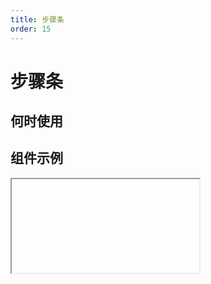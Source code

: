 ```yaml
---
title: 步骤条
order: 15
---
```


# 步骤条

## 何时使用

## 组件示例

<Iframe url="https://pre-yida-performance3.alibaba-inc.com/developer/steps-v2?isRenderNav=false" />

## 组件属性

<!-- | 属性名   |  属性code  | 类型 | 数据示例  |  备注 |
| :------ | :------ | :------ | :------ | :----- |
| 步骤数据 | dataSource  | object  | [{ title: 'step1', content: 'Open' }, { title: 'step2', content: 'Put'}] |  |
| 当前步骤 | current  | number  | 1 |  |
| 类型 | shape  | string  | 'circle' | 'circle', 'arrow', 'dot' |
| 展示方向 | direction  | string  | 'horizontal'  | 'horizontal', 'vertical' |
| 横向布局时的内容排列 | labelPlacement  | string  |  'vertical' | 'vertical', 'horizontal' |
| 只读模式 | placeholder  | bool  |  false |  |
| 开启动效 | animation  | bool  |  true |  |
| 点击按钮动作 | onClick  | func  |  'function onClick(index) {}' |  | -->

<AttrTable dataSource={[{
  attr: '步骤数据',
  code: 'dataSource',
  type: 'object',
  demo: "[{ title: 'step1', content: 'Open' }, { title: 'step2', content: 'Put'}]",
  dafault:'',
  desc: ''
}, {
  attr: '当前步骤',
  code: 'current',
  type: 'number',
  demo: '1',
  dafault:'',
  desc: ''
}, {
  attr: '类型',
  code: 'shape',
  type: 'string',
  demo: "'circle'",
  dafault:"'circle', 'arrow', 'dot'",
  desc: ''
}, {
  attr: '展示方向',
  code: 'direction',
  type: 'string',
  demo: "'horizontal'",
  dafault:"'horizontal', 'vertical'",
  desc: ''
},  {
  attr: '横向布局时的内容排列',
  code: 'labelPlacement',
  type: 'string',
  demo: "'vertical'",
  dafault:"'vertical', 'horizontal'",
  desc: ''
}, {
  attr: '只读模式',
  code: 'placeholder',
  type: 'bool',
  demo: 'false',
  dafault:'',
  desc: ''
},
{
  attr: '开启动效',
  code: 'animation',
  type: 'bool',
  demo: "true",
  dafault:'',
  desc: ''
},
{
  attr: '点击按钮动作',
  code: 'onClick',
  type: 'func',
  demo: "'function onClick(index) {}'",
  dafault:'',
  desc: ''
},
]}
/>